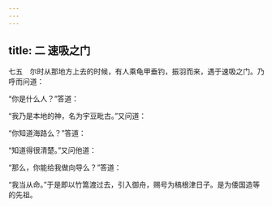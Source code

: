 ```yaml
---
---
---
```

title: 二 速吸之门
---




七五　尔时从那地方上去的时候，有人乘龟甲垂钓，振羽而来，遇于速吸之门。乃呼而问道：

“你是什么人？”答道：

“我乃是本地的神，名为宇豆毗古。”又问道：

“你知道海路么？”答道：

“知道得很清楚。”又问他道：

“那么，你能给我做向导么？”答道：

“我当从命。”于是即以竹篙渡过去，引入御舟，赐号为槁根津日子。是为倭国造等的先祖。